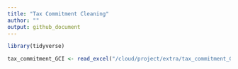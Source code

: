 ```yaml
---
title: "Tax Commitment Cleaning"
author: ""
output: github_document
---
```


```r
library(tidyverse)
```

```r
tax_commitment_GCI <- read_excel("/cloud/project/extra/tax_commitment_GCI.xlsx")
```


